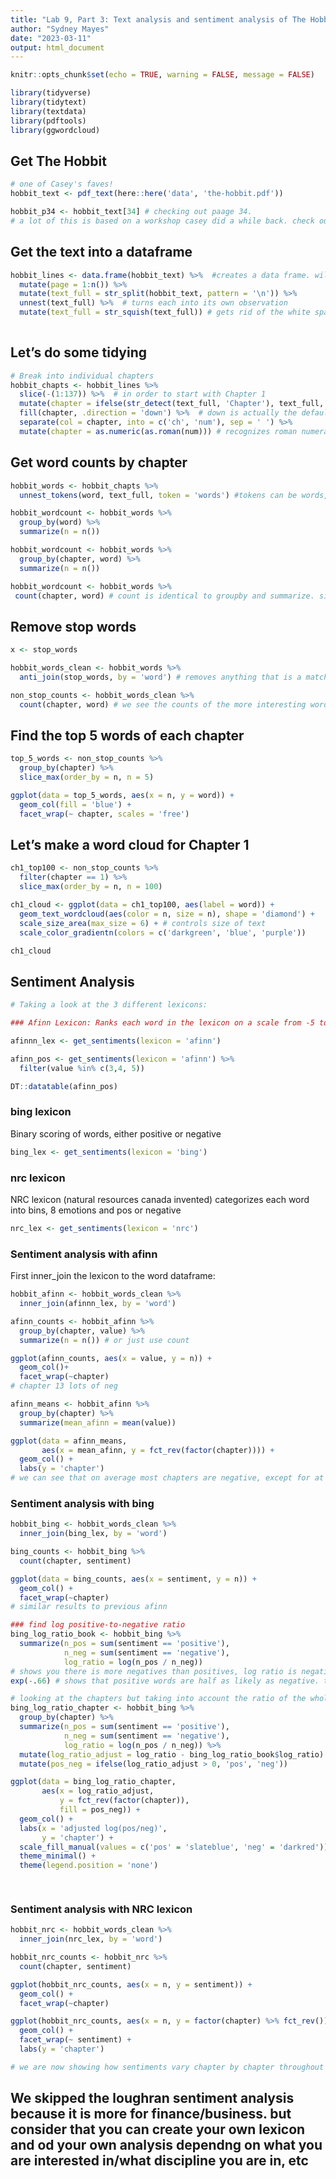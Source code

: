 ```yaml
---
title: "Lab 9, Part 3: Text analysis and sentiment analysis of The Hobbit"
author: "Sydney Mayes"
date: "2023-03-11"
output: html_document
---
```


```r
knitr::opts_chunk$set(echo = TRUE, warning = FALSE, message = FALSE)

library(tidyverse)
library(tidytext)
library(textdata)
library(pdftools)
library(ggwordcloud)
```

## Get The Hobbit

```r
# one of Casey's faves!
hobbit_text <- pdf_text(here::here('data', 'the-hobbit.pdf'))

hobbit_p34 <- hobbit_text[34] # checking out paage 34. 
# a lot of this is based on a workshop casey did a while back. check out github text_workshop on casey's github
```

## Get the text into a dataframe

```r
hobbit_lines <- data.frame(hobbit_text) %>%  #creates a data frame. will need to clean it up. use chapter to identify
  mutate(page = 1:n()) %>% 
  mutate(text_full = str_split(hobbit_text, pattern = '\n')) %>% 
  unnest(text_full) %>%  # turns each into its own observation
  mutate(text_full = str_squish(text_full)) # gets rid of the white spaces
  
```

## Let's do some tidying

```r
# Break into individual chapters
hobbit_chapts <- hobbit_lines %>% 
  slice(-(1:137)) %>%  # in order to start with Chapter 1
  mutate(chapter = ifelse(str_detect(text_full, 'Chapter'), text_full, NA)) %>% # could be probematic if 'Chapter' shows up in the text
  fill(chapter, .direction = 'down') %>%  # down is actually the default. fills the chapter in all the way down
  separate(col = chapter, into = c('ch', 'num'), sep = ' ') %>% 
  mutate(chapter = as.numeric(as.roman(num))) # recognizes roman numerals and changes to numeric

```

## Get word counts by chapter

```r
hobbit_words <- hobbit_chapts %>% 
  unnest_tokens(word, text_full, token = 'words') #tokens can be words, ngrams (multiple word combos), sentences, characters, paragraphs, etc...

hobbit_wordcount <- hobbit_words %>% 
  group_by(word) %>% 
  summarize(n = n())

hobbit_wordcount <- hobbit_words %>% 
  group_by(chapter, word) %>% 
  summarize(n = n())

hobbit_wordcount <- hobbit_words %>% 
 count(chapter, word) # count is identical to groupby and summarize. simpler way!
```

## Remove stop words

```r
x <- stop_words

hobbit_words_clean <- hobbit_words %>% 
  anti_join(stop_words, by = 'word') # removes anything that is a match. so removes the stop words, leaves more meaningful words

non_stop_counts <- hobbit_words_clean %>% 
  count(chapter, word) # we see the counts of the more interesting words
```

## Find the top 5 words of each chapter

```r
top_5_words <- non_stop_counts %>% 
  group_by(chapter) %>% 
  slice_max(order_by = n, n = 5)

ggplot(data = top_5_words, aes(x = n, y = word)) +
  geom_col(fill = 'blue') +
  facet_wrap(~ chapter, scales = 'free')
```

## Let's make a word cloud for Chapter 1

```r
ch1_top100 <- non_stop_counts %>% 
  filter(chapter == 1) %>% 
  slice_max(order_by = n, n = 100)

ch1_cloud <- ggplot(data = ch1_top100, aes(label = word)) + 
  geom_text_wordcloud(aes(color = n, size = n), shape = 'diamond') +
  scale_size_area(max_size = 6) + # controls size of text
  scale_color_gradientn(colors = c('darkgreen', 'blue', 'purple'))

ch1_cloud
```

## Sentiment Analysis

```r
# Taking a look at the 3 different lexicons:

### Afinn Lexicon: Ranks each word in the lexicon on a scale from -5 to +5 (Very neg to very pos)

afinnn_lex <- get_sentiments(lexicon = 'afinn')

afinn_pos <- get_sentiments(lexicon = 'afinn') %>% 
  filter(value %in% c(3,4, 5))

DT::datatable(afinn_pos)
```

### bing lexicon

Binary scoring of words, either positive or negative

```r
bing_lex <- get_sentiments(lexicon = 'bing')
```

### nrc lexicon

NRC lexicon (natural resources canada invented) categorizes each word into bins, 8 emotions and pos or negative

```r
nrc_lex <- get_sentiments(lexicon = 'nrc')
```

### Sentiment analysis with afinn

First inner_join the lexicon to the word dataframe:

```r
hobbit_afinn <- hobbit_words_clean %>% 
  inner_join(afinnn_lex, by = 'word')

afinn_counts <- hobbit_afinn %>% 
  group_by(chapter, value) %>% 
  summarize(n = n()) # or just use count

ggplot(afinn_counts, aes(x = value, y = n)) +
  geom_col()+
  facet_wrap(~chapter)
# chapter 13 lots of neg

afinn_means <- hobbit_afinn %>% 
  group_by(chapter) %>% 
  summarize(mean_afinn = mean(value))

ggplot(data = afinn_means,
       aes(x = mean_afinn, y = fct_rev(factor(chapter)))) +
  geom_col() +
  labs(y = 'chapter')
# we can see that on average most chapters are negative, except for at the beginning and at the end. makes sense with the story arc
```

### Sentiment analysis with bing

```r
hobbit_bing <- hobbit_words_clean %>% 
  inner_join(bing_lex, by = 'word')

bing_counts <- hobbit_bing %>% 
  count(chapter, sentiment)

ggplot(data = bing_counts, aes(x = sentiment, y = n)) +
  geom_col() +
  facet_wrap(~chapter)
# similar results to previous afinn

### find log positive-to-negative ratio
bing_log_ratio_book <- hobbit_bing %>% 
  summarize(n_pos = sum(sentiment == 'positive'),
            n_neg = sum(sentiment == 'negative'),
            log_ratio = log(n_pos / n_neg))
# shows you there is more negatives than positives, log ratio is negative. if 0, would be a split. if pos, there would be more positive
exp(-.66) # shows that positive words are half as likely as negative. there is some darkness in this book!

# looking at the chapters but taking into account the ratio of the whole book 
bing_log_ratio_chapter <- hobbit_bing %>% 
  group_by(chapter) %>% 
  summarize(n_pos = sum(sentiment == 'positive'),
            n_neg = sum(sentiment == 'negative'),
            log_ratio = log(n_pos / n_neg)) %>% 
  mutate(log_ratio_adjust = log_ratio - bing_log_ratio_book$log_ratio) %>% 
  mutate(pos_neg = ifelse(log_ratio_adjust > 0, 'pos', 'neg'))

ggplot(data = bing_log_ratio_chapter,
       aes(x = log_ratio_adjust,
           y = fct_rev(factor(chapter)),
           fill = pos_neg)) +
  geom_col() +
  labs(x = 'adjusted log(pos/neg)',
       y = 'chapter') +
  scale_fill_manual(values = c('pos' = 'slateblue', 'neg' = 'darkred')) +
  theme_minimal() +
  theme(legend.position = 'none')

            
```

### Sentiment analysis with NRC lexicon

```r
hobbit_nrc <- hobbit_words_clean %>% 
  inner_join(nrc_lex, by = 'word')

hobbit_nrc_counts <- hobbit_nrc %>% 
  count(chapter, sentiment)

ggplot(hobbit_nrc_counts, aes(x = n, y = sentiment)) +
  geom_col() +
  facet_wrap(~chapter) 

ggplot(hobbit_nrc_counts, aes(x = n, y = factor(chapter) %>% fct_rev())) +
  geom_col() +
  facet_wrap(~ sentiment) +
  labs(y = 'chapter')

# we are now showing how sentiments vary chapter by chapter throughout the book

```

## We skipped the loughran sentiment analysis because it is more for finance/business. but consider that you can create your own lexicon and od your own analysis dependng on what you are interested in/what discipline you are in, etc
